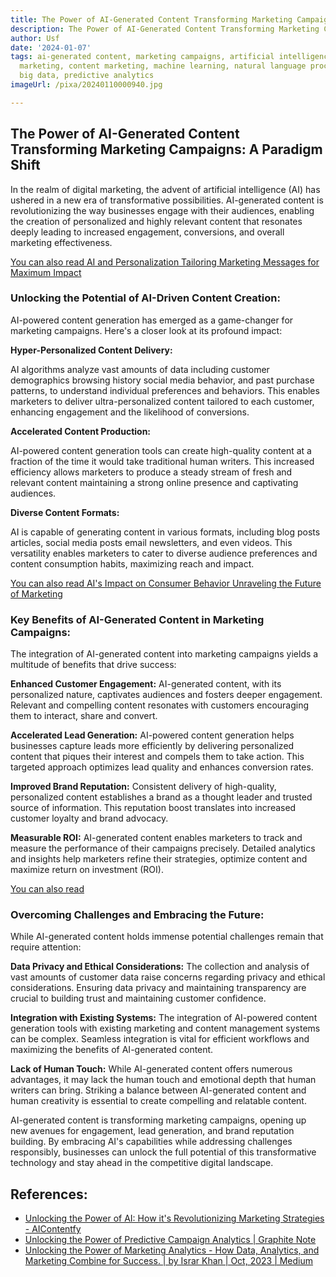 ```yaml
---
title: The Power of AI-Generated Content Transforming Marketing Campaigns
description: The Power of AI-Generated Content Transforming Marketing Campaigns
author: Usf
date: '2024-01-07'
tags: ai-generated content, marketing campaigns, artificial intelligence, digital
  marketing, content marketing, machine learning, natural language processing, automation,
  big data, predictive analytics
imageUrl: /pixa/20240110000940.jpg

---
```

## The  Power of AI-Generated  Content Transforming Marketing Campaigns: A Paradigm Shift

In the realm  of digital marketing, the  advent of artificial intelligence (AI) has ushered in a new era  of transformative  possibilities. AI-generated  content is  revolutionizing the way businesses engage with their audiences, enabling the creation of personalized  and highly relevant  content that resonates deeply leading to increased engagement, conversions, and overall marketing  effectiveness.

[You can also  read AI and Personalization Tailoring Marketing Messages for Maximum Impact](AI%20and%20Personalization%20Tailoring%20Marketing%20Messages%20for%20Maximum%20Impact)


### Unlocking the Potential of AI-Driven Content Creation:

AI-powered content generation has emerged as a game-changer for marketing  campaigns. Here's a closer look at its profound impact:

**Hyper-Personalized Content Delivery:**

AI algorithms analyze vast amounts of data including customer demographics  browsing history social media behavior,  and past purchase patterns, to understand individual preferences and behaviors. This enables marketers to deliver ultra-personalized content tailored to each customer, enhancing engagement and  the likelihood of conversions.

**Accelerated Content Production:**

AI-powered content generation tools can create high-quality content at a  fraction of the  time it would take traditional human writers. This  increased efficiency allows marketers to produce a steady stream of fresh and relevant content maintaining a strong online presence and captivating audiences.

**Diverse Content Formats:**

AI  is capable of generating content in  various formats, including blog posts articles,  social  media posts email newsletters, and even  videos. This versatility enables marketers to cater to diverse  audience preferences and content consumption habits, maximizing  reach and impact.

[You  can also read AI's Impact on Consumer Behavior Unraveling the Future of Marketing](AI%27s%20Impact%20on%20Consumer%20Behavior%20Unraveling%20the%20Future%20of%20Marketing)


### Key Benefits of AI-Generated Content in Marketing Campaigns:

The integration of AI-generated content into marketing campaigns yields a  multitude of benefits that drive success:

**Enhanced Customer Engagement:** AI-generated  content, with its personalized nature,  captivates audiences and fosters deeper engagement. Relevant and compelling content resonates with customers encouraging them to interact, share and convert.

**Accelerated Lead Generation:** AI-powered content generation helps businesses  capture leads more efficiently by delivering personalized  content that piques their interest and compels them to take action. This targeted approach optimizes lead quality and enhances conversion rates.

**Improved Brand  Reputation:** Consistent  delivery of high-quality, personalized content establishes a brand as a thought leader and trusted source of information. This  reputation  boost translates into  increased  customer  loyalty and brand advocacy.

**Measurable ROI:** AI-generated  content enables marketers to track and measure the performance of their campaigns precisely.  Detailed analytics  and insights help marketers refine their strategies, optimize content and maximize return on investment (ROI).

[You can  also read ]()


### Overcoming Challenges and Embracing the Future:

While AI-generated content holds immense potential challenges remain that require attention:

**Data Privacy and Ethical  Considerations:** The collection and analysis of vast amounts of customer data raise concerns regarding privacy and ethical considerations. Ensuring data privacy  and maintaining transparency are crucial  to building trust and maintaining customer confidence.

**Integration with Existing Systems:** The  integration  of AI-powered content generation tools with existing marketing and content management systems can be complex. Seamless integration is vital for efficient workflows and maximizing the benefits of AI-generated content.

**Lack of Human Touch:** While AI-generated content  offers numerous advantages, it may lack the human touch and emotional depth that human writers can bring.  Striking a balance between AI-generated content and human creativity is essential to create compelling  and relatable content.

AI-generated content is transforming marketing  campaigns, opening up new avenues for engagement, lead  generation, and brand reputation building. By embracing AI's capabilities while addressing challenges responsibly, businesses  can unlock  the full potential of this transformative technology and  stay ahead in the competitive digital landscape.

## References:
- [Unlocking the Power of AI: How it's Revolutionizing Marketing Strategies - AIContentfy](https://aicontentfy.com/en/blog/unlocking-power-of-ai-how-its-revolutionizing-marketing-strategies)
- [Unlocking the Power of Predictive Campaign Analytics | Graphite Note](https://graphite-note.com/unlocking-the-power-of-predictive-campaign-analytics)
- [Unlocking the Power of Marketing Analytics - How Data, Analytics, and Marketing Combine for Success. | by Israr Khan | Oct, 2023 | Medium](https://realisrar.medium.com/unlocking-the-power-of-marketing-analytics-how-data-analytics-and-marketing-combine-for-success-aa46ce30c3a3)
